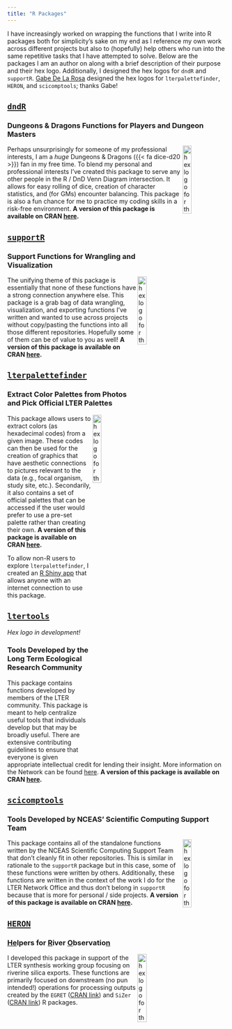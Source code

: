 ```yaml
---
title: "R Packages"
---
```


I have increasingly worked on wrapping the functions that I write into R packages both for simplicity's sake on my end as I reference my own work across different projects but also to (hopefully) help others who run into the same repetitive tasks that I have attempted to solve. Below are the packages I am an author on along with a brief description of their purpose and their hex logo. Additionally, I designed the hex logos for `dndR` and `supportR`. [Gabe De La Rosa](https://www.gabrieldelarosa.com/) designed the hex logos for `lterpalettefinder`, `HERON`, and `scicomptools`; thanks Gabe!

## [`dndR`](https://github.com/njlyon0/dndR#readme)

### Dungeons & Dragons Functions for Players and Dungeon Masters

<img src="images/hex_logos/dndR_hex.png" alt = "hex logo for the dndR R package" width="20%" align="right"/>

Perhaps unsurprisingly for someone of my professional interests, I am a *huge* Dungeons & Dragons ({{< fa dice-d20 >}}) fan in my free time. To blend my personal and professional interests I've created this package to serve any other people in the R / DnD Venn Diagram intersection. It allows for easy rolling of dice, creation of character statistics, and (for GMs) encounter balancing. This package is also a fun chance for me to practice my coding skills in a risk-free environment. **A version of this package is available on CRAN [here](https://cran.r-project.org/web/packages/dndR/index.html).**

## [`supportR`](https://github.com/njlyon0/supportR#readme)

### Support Functions for Wrangling and Visualization

<img src="images/hex_logos/supportR_hex.png" alt = "hex logo for the supportR R package" width="20%" align="right"/>

The unifying theme of this package is essentially that none of these functions have a strong connection anywhere else. This package is a grab bag of data wrangling, visualization, and exporting functions I've written and wanted to use across projects without copy/pasting the functions into all those different repositories. Hopefully some of them can be of value to you as well! **A version of this package is available on CRAN [here](https://cran.r-project.org/web/packages/supportR/index.html).**

## [`lterpalettefinder`](https://github.com/lter/lterpalettefinder#readme)

### Extract Color Palettes from Photos and Pick Official LTER Palettes

<img src="images/hex_logos/lterpalettefinder_hex.png" alt = "hex logo for the lterpalettefinder R package" width="20%" align="right"/>

This package allows users to extract colors (as hexadecimal codes) from a given image. These codes can then be used for the creation of graphics that have aesthetic connections to pictures relevant to the data (e.g., focal organism, study site, etc.). Secondarily, it also contains a set of official palettes that can be accessed if the user would prefer to use a pre-set palette rather than creating their own. **A version of this package is available on CRAN [here](https://cran.r-project.org/web/packages/lterpalettefinder/index.html).**

To allow non-R users to explore `lterpalettefinder`, I created an [R Shiny app](https://cosima.nceas.ucsb.edu/lterpalettefinder-shiny/) that allows anyone with an internet connection to use this package.

## [`ltertools`](https://github.com/lter/ltertools#readme)

_Hex logo in development!_

### Tools Developed by the Long Term Ecological Research Community

This package contains functions developed by members of the LTER community. This package is meant to help centralize useful tools that individuals develop but that may be broadly useful. There are extensive contributing guidelines to ensure that everyone is given appropriate intellectual credit for lending their insight. More information on the Network can be found [here](https://lternet.edu/). **A version of this package is available on CRAN [here](https://cran.rstudio.com/web/packages/ltertools/index.html).**

## [`scicomptools`](https://github.com/NCEAS/scicomptools#readme)

### Tools Developed by NCEAS' Scientific Computing Support Team

<img src="images/hex_logos/scicomptools_hex.png" alt = "hex logo for the scicomptools R package" width="20%" align="right"/>

This package contains all of the standalone functions written by the NCEAS Scientific Computing Support Team that don't cleanly fit in other repositories. This is similar in rationale to the `supportR` package but in this case, some of these functions were written by others. Additionally, these functions are written in the context of the work I do for the LTER Network Office and thus don't belong in `supportR` because that is more for personal / side projects. **A version of this package is available on CRAN [here](https://cran.r-project.org/web/packages/scicomptools/index.html).**

## [`HERON`](https://github.com/lter/HERON#readme)

### <u>He</u>lpers for <u>R</u>iver <u>O</u>bservatio<u>n</u>

<img src="images/hex_logos/HERON_hex.png" alt = "hex logo for the HERON R package" width="20%" align="right"/>

I developed this package in support of the LTER synthesis working group focusing on riverine silica exports. These functions are primarily focused on downstream (no pun intended!) operations for processing outputs created by the `EGRET` ([CRAN link](https://cran.r-project.org/web/packages/EGRET/index.html)) and `SiZer` ([CRAN link](https://cran.r-project.org/web/packages/SiZer/index.html)) R packages.
